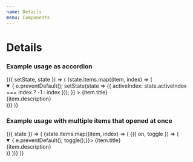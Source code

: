 ```yaml
---
name: Details
menu: Components
---
```



# Details

### Example usage as accordion

<Playground>
  <State
    initial={{
      activeIndex: 0,
      items: [
        {
          title: 'First',
          description:
            'Now that we know who you are, I know who I am. Im not a mistake! It all makes sense! you know how you can tell who the arch...'
        },
        {
          title: 'Second',
          description:
            'In a comic you know how you can tell who the arch-villain s going to be? Hes the exact opposite of the hero'
        }
      ]
    }}
  >
    {({ setState, state }) => (
      <React.Fragment>
        {state.items.map((item, index) => (
          <Details key={index} open={state.activeIndex === index}>
            <Summary
              onClick={e => {
                e.preventDefault();
                setState(state => ({ activeIndex: state.activeIndex === index ? -1 : index }));
              }}
            >
              {item.title}
            </Summary>
            <DetailsContent>{item.description}</DetailsContent>
          </Details>
        ))}
      </React.Fragment>
    )}
  </State>
</Playground>

### Example usage with multiple items that opened at once

<Playground>
  <State
    initial={{
      items: [
        {
          title: 'First',
          description:
            'Now that we know who you are, I know who I am. Im not a mistake! It all makes sense! you know how you can tell who the arch...'
        },
        {
          title: 'Second',
          description:
            'In a comic you know how you can tell who the arch-villain s going to be? Hes the exact opposite of the hero'
        }
      ]
    }}
  >
    {({ state }) => (
      <React.Fragment>
        {state.items.map((item, index) => (
          <Toggle initial={false}>
            {({ on, toggle }) => (
              <Details key={index} open={on}>
                <Summary onClick={e => { e.preventDefault(); toggle();}}>
                  {item.title}
                </Summary>
                <DetailsContent>{item.description}</DetailsContent>
              </Details>
            )}
          </Toggle>
        ))}
      </React.Fragment>
    )}
  </State>
</Playground>
